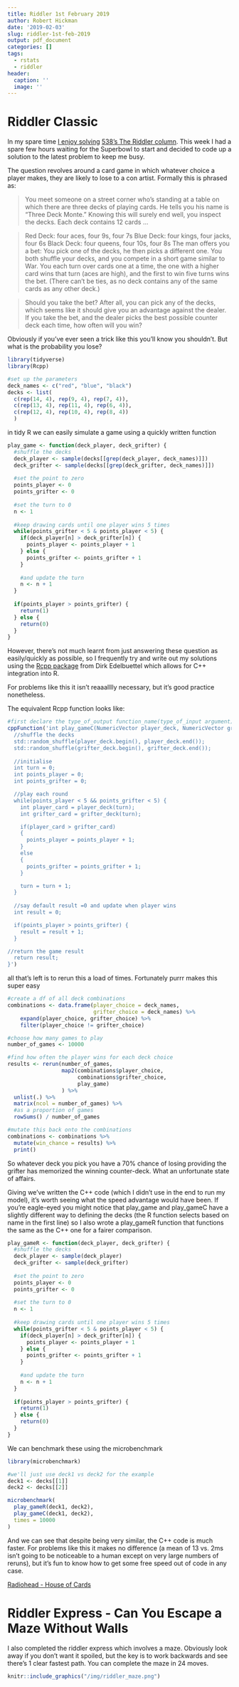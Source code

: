 ```yaml
---
title: Riddler 1st February 2019
author: Robert Hickman
date: '2019-02-03'
slug: riddler-1st-feb-2019
output: pdf_document
categories: []
tags:
  - rstats
  - riddler
header:
  caption: ''
  image: ''
---
```


# Riddler Classic

In my spare time [I enjoy solving](http://www.robert-hickman.eu/post/riddler-27th-april-2018/) [538's The Riddler column](https://fivethirtyeight.com/tag/the-riddler/). This week I had a spare few hours waiting for the Superbowl to start and decided to code up a solution to the latest problem to keep me busy.

The question revolves around a card game in which whatever choice a player makes, they are likely to lose to a con artist. Formally this is phrased as:

> You meet someone on a street corner who’s standing at a table on which there are three decks of playing cards. He tells you his name is “Three Deck Monte.” Knowing this will surely end well, you inspect the decks. Each deck contains 12 cards …

> Red Deck: four aces, four 9s, four 7s
> Blue Deck: four kings, four jacks, four 6s
> Black Deck: four queens, four 10s, four 8s
> The man offers you a bet: You pick one of the decks, he then picks a different one. You both shuffle your decks, and you compete in a short game similar to War. You each turn over cards one at a time, the one with a higher card wins that turn (aces are high), and the first to win five turns wins the bet. (There can’t be ties, as no deck contains any of the same cards as any other deck.)

> Should you take the bet? After all, you can pick any of the decks, which seems like it should give you an advantage against the dealer. If you take the bet, and the dealer picks the best possible counter deck each time, how often will you win?


Obviously if you've ever seen a trick like this you'll know you shouldn't. But what is the probability you lose?

```r
library(tidyverse)
library(Rcpp)

#set up the parameters
deck_names <- c("red", "blue", "black")
decks <- list(
  c(rep(14, 4), rep(9, 4), rep(7, 4)),
  c(rep(13, 4), rep(11, 4), rep(6, 4)),
  c(rep(12, 4), rep(10, 4), rep(8, 4))
  )

```

in tidy R we can easily simulate a game using a quickly written function

```r
play_game <- function(deck_player, deck_grifter) {
  #shuffle the decks
  deck_player <- sample(decks[[grep(deck_player, deck_names)]])
  deck_grifter <- sample(decks[[grep(deck_grifter, deck_names)]])
  
  #set the point to zero
  points_player <- 0
  points_grifter <- 0
  
  #set the turn to 0
  n <- 1
  
  #keep drawing cards until one player wins 5 times
  while(points_grifter < 5 & points_player < 5) {
    if(deck_player[n] > deck_grifter[n]) {
      points_player <- points_player + 1
    } else {
      points_grifter <- points_grifter + 1
    }
    
    #and update the turn 
    n <- n + 1
  }
  
  if(points_player > points_grifter) {
    return(1)
  } else {
    return(0)
  }
}
```

However, there's not much learnt from just answering these question as easily/quickly as possible, so I frequently try and write out my solutions using the [Rcpp package](https://cran.r-project.org/web/packages/Rcpp/index.html) from Dirk Edelbuettel which allows for C++ integration into R. 

For problems like this it isn't reaaalllly necessary, but it's good practice nonetheless.

The equivalent Rcpp function looks like:

```r
#first declare the type_of_output function_name(type_of_input argument) up top
cppFunction('int play_gameC(NumericVector player_deck, NumericVector grifter_deck) {
  //shuffle the decks
  std::random_shuffle(player_deck.begin(), player_deck.end());
  std::random_shuffle(grifter_deck.begin(), grifter_deck.end());
  
  //initialise
  int turn = 0;
  int points_player = 0;
  int points_grifter = 0;

  //play each round
  while(points_player < 5 && points_grifter < 5) {
    int player_card = player_deck(turn);
    int grifter_card = grifter_deck(turn);

    if(player_card > grifter_card)
    {
      points_player = points_player + 1;
    } 
    else 
    {
      points_grifter = points_grifter + 1;
    }

    turn = turn + 1;
  }
  
  //say default result =0 and update when player wins
  int result = 0;

  if(points_player > points_grifter) {
    result = result + 1;
  }

//return the game result
  return result;
}')


```

all that's left is to rerun this a load of times. Fortunately purrr makes this super easy

```r
#create a df of all deck combinations
combinations <- data.frame(player_choice = deck_names,
                           grifter_choice = deck_names) %>%
    expand(player_choice, grifter_choice) %>%
    filter(player_choice != grifter_choice)

#choose how many games to play
number_of_games <- 10000

#find how often the player wins for each deck choice
results <- rerun(number_of_games,
                 map2(combinations$player_choice,
                      combinations$grifter_choice,
                      play_game)
                 ) %>%
  unlist(.) %>%
  matrix(ncol = number_of_games) %>%
  #as a proportion of games
  rowSums() / number_of_games 

#mutate this back onto the combinations
combinations <- combinations %>%
  mutate(win_chance = results) %>%
  print()
```

So whatever deck you pick you have a 70% chance of losing providing the grifter has memorized the winning counter-deck. What an unfortunate state of affairs.

Giving we've written the C++ code (which I didn't use in the end to run my model), it's worth seeing what the speed advantage would have been. If you're eagle-eyed you might notice that play_game and play_gameC have a slightly different way to defining the decks (the R function selects based on name in the first line) so I also wrote a play_gameR function that functions the same as the C++ one for a fairer comparison.

```r
play_gameR <- function(deck_player, deck_grifter) {
  #shuffle the decks
  deck_player <- sample(deck_player)
  deck_grifter <- sample(deck_grifter)
  
  #set the point to zero
  points_player <- 0
  points_grifter <- 0
  
  #set the turn to 0
  n <- 1
  
  #keep drawing cards until one player wins 5 times
  while(points_grifter < 5 & points_player < 5) {
    if(deck_player[n] > deck_grifter[n]) {
      points_player <- points_player + 1
    } else {
      points_grifter <- points_grifter + 1
    }
    
    #and update the turn 
    n <- n + 1
  }
  
  if(points_player > points_grifter) {
    return(1)
  } else {
    return(0)
  }
}

```

We can benchmark these using the microbenchmark 

```r
library(microbenchmark)

#we'll just use deck1 vs deck2 for the example
deck1 <- decks[[1]]
deck2 <- decks[[2]]

microbenchmark(
  play_gameR(deck1, deck2),
  play_gameC(deck1, deck2),
  times = 10000
)
```

And we can see that despite being very similar, the C++ code is much faster. For problems like this it makes no difference (a mean of 13 vs. 2ms isn't going to be noticeable to a human except on very large numbers of reruns), but it's fun to know how to get some free speed out of code in any case.

[Radiohead - House of Cards](https://www.youtube.com/watch?v=8nTFjVm9sTQ)


# Riddler Express - Can You Escape a Maze Without Walls

I also completed the riddler express which involves a maze. Obviously look away if you don't want it spoiled, but the key is to work backwards and see there's 1 clear fastest path. You can complete the maze in 24 moves.

```r
knitr::include_graphics("/img/riddler_maze.png")
```





